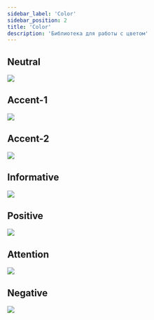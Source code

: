 ```yaml
---
sidebar_label: 'Color'
sidebar_position: 2
title: 'Color'
description: 'Библиотека для работы с цветом'
---
```




<headermeta
  title='Color'
  description='Общая подключаемая библиотека для работы с цветом'
  designer='Олег Астахов'
  developer='Кирилл Артуров'
  version='1.0'
  status='Work in progress'
  json='JSON'
  sass='SASS'
  bitbucketLink='https://google.com'
  figmaLink='https://google.com'
  jiraLink='https://google.com'
  headerImage={headerImage}
/>

## Neutral

<docviewport>
  <img src={c1} />
</docviewport>

<divider />

## Accent-1

<docviewport>
  <img src={c2} />
</docviewport>

<divider />

## Accent-2

<docviewport>
  <img src={c3} />
</docviewport>

<divider />

## Informative

<docviewport>
  <img src={c4} />
</docviewport>

<divider />

## Positive

<docviewport>
  <img src={c5} />
</docviewport>

<divider />

## Attention

<docviewport>
  <img src={c6} />
</docviewport>

<divider />

## Negative

<docviewport>
  <img src={c7} />
</docviewport>

<divider marginTop={128} marginBottom={0} />
